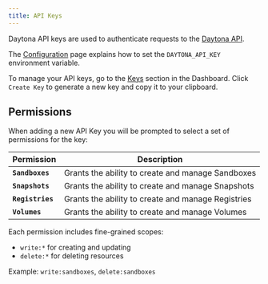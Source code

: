 ```yaml
---
title: API Keys
---
```


Daytona API keys are used to authenticate requests to the [Daytona API](/docs/tools/api).

The [Configuration](/docs/configuration) page explains how to set the `DAYTONA_API_KEY` environment variable.

To manage your API keys, go to the [Keys](https://app.daytona.io/dashboard/keys) section in the Dashboard. Click `Create Key` to generate a new key and copy it to your clipboard.

## Permissions

When adding a new API Key you will be prompted to select a set of permissions for the key:

| Permission | Description |
|------------|-------------|
| **`Sandboxes`** | Grants the ability to create and manage Sandboxes |
| **`Snapshots`** | Grants the ability to create and manage Snapshots |
| **`Registries`** | Grants the ability to create and manage Registries |
| **`Volumes`** | Grants the ability to create and manage Volumes |

Each permission includes fine-grained scopes:  

- `write:*` for creating and updating  
- `delete:*` for deleting resources  

Example: `write:sandboxes`, `delete:sandboxes`